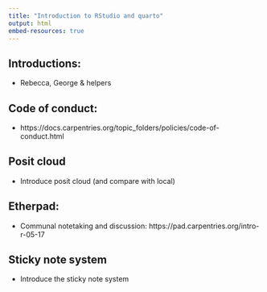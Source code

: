 ```yaml
---
title: "Introduction to RStudio and quarto"
output: html
embed-resources: true
---
```


## Introductions:

- Rebecca, George & helpers

## Code of conduct:

- https://docs.carpentries.org/topic_folders/policies/code-of-conduct.html 


## Posit cloud

- Introduce posit cloud (and compare with local)

## Etherpad: 

- Communal notetaking and discussion: https://pad.carpentries.org/intro-r-05-17 


## Sticky note system

- Introduce the sticky note system
